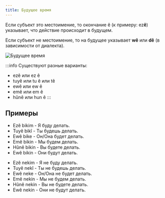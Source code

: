 ```yaml
---
title: Будущее время
---
```


Если субъект это местоимение, то окончание ê (к примеру: ez**ê**) указывает, что действие происходит в будущем.

Если субъект не местоимение, то на будущее указывает **wê** или **dê** (в зависимости от диалекта).

![Будущее время](/img/Глаголы/Время-будущее.png)

:::info
Существуют разные варианты:
* ezê или ez ê
* tuyê или tu ê или tê
* ewê или ew ê
* emê или em ê
* hûnê или hun ê
:::

## Примеры

<div style={{display:'flex'}}>
    <div>
        <ul>
            <li>Ezê bikim - Я буду делать.</li>
            <li>Tuyê bikî - Ты будешь делать.</li>
            <li>Ewê bike - Он/Она будет делать.</li>
            <li>Emê bikin - Мы будем делать.</li>
            <li>Hûnê bikin - Вы будете делать.</li>
            <li>Ewê bikin - Они будут делать.</li>
        </ul>
    </div>
    <div>
        <ul>
            <li>Ezê nekim - Я не буду делать.</li>
            <li>Tuyê nekî - Ты не будешь делать.</li>
            <li>Ewê neke - Он/Она не будет делать.</li>
            <li>Emê nekin - Мы не будем делать.</li>
            <li>Hûnê nekin - Вы не будете делать.</li>
            <li>Ewê nekin - Они не будут делать.</li>
        </ul>
    </div>
</div>